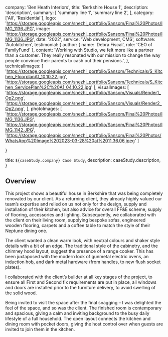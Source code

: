 
  company: 'Ben Heath Interiors',
  title: 'Berkshire House 1',
  description:
    'description',
  summary: [
    'summary line 1',
    'summary line 2',
  ],
  category: ['All', 'Residential'],
  logo: 'https://storage.googleapis.com/snezhi_portfolio/Sansom/Final%20Photos/IMG_1136.JPG',
  image: 'https://storage.googleapis.com/snezhi_portfolio/Sansom/Final%20Photos/IMG_1136.JPG',
  date: '2022',
  service: 'Web development, CMS',
  software: 'Autokitchen',
  testimonial: {
    author: { name: 'Debra Fiscal', role: 'CEO of FamilyFund' },
    content:
      'Working with Studio, we felt more like a partner than a customer. They really resonated with our mission to change the way people convince their parents to cash out their pensions.',
  },
  technicalImages: [
    'https://storage.googleapis.com/snezhi_portfolio/Sansom/Technicals/S_Kitchen_FloorplanA1_10.10.22.jpg',
    'https://storage.googleapis.com/snezhi_portfolio/Sansom/Technicals/S_Kitchen_ServicePlan%2C%20A1_04.10.22.jpg'
  ],
  visualImages: [
    'https://storage.googleapis.com/snezhi_portfolio/Sansom/Visuals/Render1_Op2.png',
    'https://storage.googleapis.com/snezhi_portfolio/Sansom/Visuals/Render2_Op2.png',
  ],
  photoImages: [
    'https://storage.googleapis.com/snezhi_portfolio/Sansom/Final%20Photos/IMG_1136.JPG',
    'https://storage.googleapis.com/snezhi_portfolio/Sansom/Final%20Photos/IMG_1142.JPG',
    'https://storage.googleapis.com/snezhi_portfolio/Sansom/Final%20Photos/WhatsApp%20Image%202023-03-28%20at%2011.36.06.jpeg'
  ]

}

  title: `${caseStudy.company} Case Study`,
  description: caseStudy.description,
}

## Overview

This project shows a beautiful house in Berkshire that was being completely renovated by our client. As a returning client, they already highly valued our team’s expertise and relied on us not only for the design, supply and installation of their kitchen, but also advice for overall FF&E scheme, supply of flooring, accessories and lighting. Subsequently, we collaborated with the client on their living room, supplying bespoke sofas, engineered wooden flooring, carpets and a coffee table to match the style of their Neptune dining one.

The client wanted a clean warm look, with neutral colours and shaker style details with a bit of an edge. The traditional style of the cabinetry, and the chimney hood layout, suggest the presence of a range cooker. This has been juxtaposed with the modern look of gunmetal electric ovens, an induction hob, and dark metal hardware (from handles, to new flush socket plates).

I collaborated with the client’s builder at all key stages of the project, to ensure all First and Second fix requirements are put in place, all windows and doors are installed prior to the furniture delivery, to avoid swelling of the solid wood. 

Being invited to visit the space after the final snagging – I was delighted the feel of the space, and so was the client. The finished room is contemporary  and spacious, giving a calm and inviting background to the busy daily lifestyle of a full household. The open layout connects the kitchen and dining room with pocket doors, giving the host control over when guests are invited to join them in the kitchen.  



